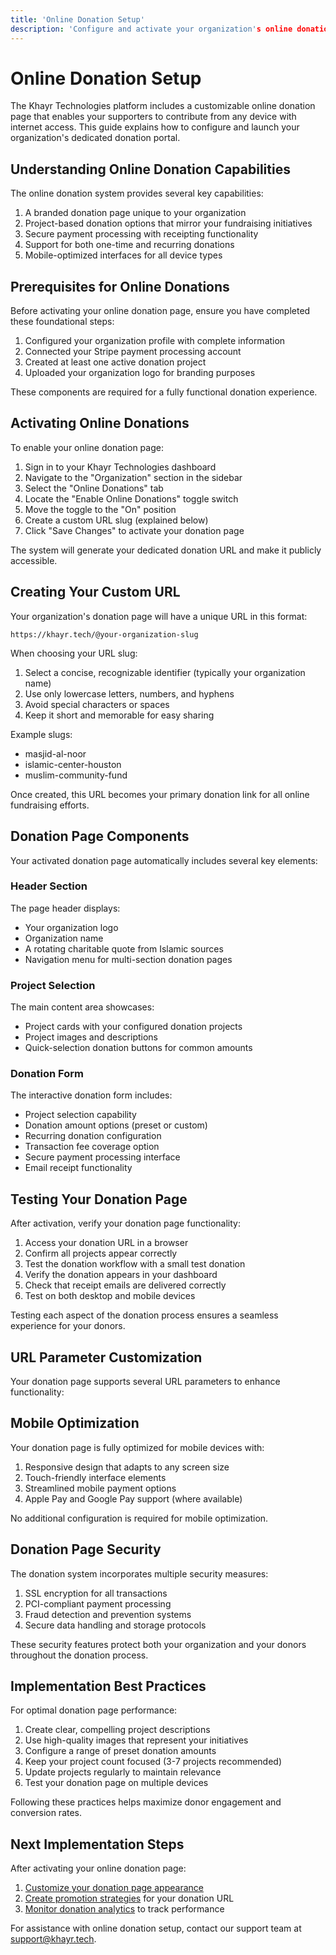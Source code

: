 ```yaml
---
title: 'Online Donation Setup'
description: 'Configure and activate your organization's online donation page'
---
```


# Online Donation Setup

The Khayr Technologies platform includes a customizable online donation page that enables your supporters to contribute from any device with internet access. This guide explains how to configure and launch your organization's dedicated donation portal.

## Understanding Online Donation Capabilities

The online donation system provides several key capabilities:

1. A branded donation page unique to your organization
2. Project-based donation options that mirror your fundraising initiatives
3. Secure payment processing with receipting functionality
4. Support for both one-time and recurring donations
5. Mobile-optimized interfaces for all device types

## Prerequisites for Online Donations

Before activating your online donation page, ensure you have completed these foundational steps:

1. Configured your organization profile with complete information
2. Connected your Stripe payment processing account
3. Created at least one active donation project
4. Uploaded your organization logo for branding purposes

These components are required for a fully functional donation experience.

## Activating Online Donations

To enable your online donation page:

1. Sign in to your Khayr Technologies dashboard
2. Navigate to the "Organization" section in the sidebar
3. Select the "Online Donations" tab
4. Locate the "Enable Online Donations" toggle switch
5. Move the toggle to the "On" position
6. Create a custom URL slug (explained below)
7. Click "Save Changes" to activate your donation page

The system will generate your dedicated donation URL and make it publicly accessible.

## Creating Your Custom URL

Your organization's donation page will have a unique URL in this format:
```
https://khayr.tech/@your-organization-slug
```

When choosing your URL slug:

1. Select a concise, recognizable identifier (typically your organization name)
2. Use only lowercase letters, numbers, and hyphens
3. Avoid special characters or spaces
4. Keep it short and memorable for easy sharing

Example slugs:
- masjid-al-noor
- islamic-center-houston
- muslim-community-fund

Once created, this URL becomes your primary donation link for all online fundraising efforts.

## Donation Page Components

Your activated donation page automatically includes several key elements:

### Header Section

The page header displays:
- Your organization logo
- Organization name
- A rotating charitable quote from Islamic sources
- Navigation menu for multi-section donation pages

### Project Selection

The main content area showcases:
- Project cards with your configured donation projects
- Project images and descriptions
- Quick-selection donation buttons for common amounts

### Donation Form

The interactive donation form includes:
- Project selection capability
- Donation amount options (preset or custom)
- Recurring donation configuration
- Transaction fee coverage option
- Secure payment processing interface
- Email receipt functionality

## Testing Your Donation Page

After activation, verify your donation page functionality:

1. Access your donation URL in a browser
2. Confirm all projects appear correctly
3. Test the donation workflow with a small test donation
4. Verify the donation appears in your dashboard
5. Check that receipt emails are delivered correctly
6. Test on both desktop and mobile devices

Testing each aspect of the donation process ensures a seamless experience for your donors.

## URL Parameter Customization

Your donation page supports several URL parameters to enhance functionality:


## Mobile Optimization

Your donation page is fully optimized for mobile devices with:

1. Responsive design that adapts to any screen size
2. Touch-friendly interface elements
3. Streamlined mobile payment options
4. Apple Pay and Google Pay support (where available)

No additional configuration is required for mobile optimization.

## Donation Page Security

The donation system incorporates multiple security measures:

1. SSL encryption for all transactions
2. PCI-compliant payment processing
3. Fraud detection and prevention systems
4. Secure data handling and storage protocols

These security features protect both your organization and your donors throughout the donation process.

## Implementation Best Practices

For optimal donation page performance:

1. Create clear, compelling project descriptions
2. Use high-quality images that represent your initiatives
3. Configure a range of preset donation amounts
4. Keep your project count focused (3-7 projects recommended)
5. Update projects regularly to maintain relevance
6. Test your donation page on multiple devices

Following these practices helps maximize donor engagement and conversion rates.

## Next Implementation Steps

After activating your online donation page:

1. [Customize your donation page appearance](/docs/online-donations/customization)
2. [Create promotion strategies](/docs/online-donations/sharing) for your donation URL
3. [Monitor donation analytics](/docs/donation-management/donations) to track performance

For assistance with online donation setup, contact our support team at [support@khayr.tech](mailto:support@khayr.tech).